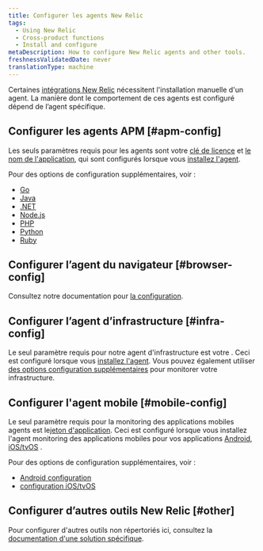 ```yaml
---
title: Configurer les agents New Relic
tags:
  - Using New Relic
  - Cross-product functions
  - Install and configure
metaDescription: How to configure New Relic agents and other tools.
freshnessValidatedDate: never
translationType: machine
---
```


Certaines [intégrations New Relic](https://newrelic.com/instant-observability/) nécessitent l&apos;installation manuelle d&apos;un agent. La manière dont le comportement de ces agents est configuré dépend de l’agent spécifique.

## Configurer les agents APM [#apm-config]

Les seuls paramètres requis pour les agents <InlinePopover type="apm" />sont votre [clé de licence](/docs/apis/intro-apis/new-relic-api-keys/#ingest-license-key) et [le nom de l&apos;application](/docs/apm/new-relic-apm/installation-configuration/name-your-application), qui sont configurés lorsque vous [installez l&apos;agent](/docs/agents/manage-apm-agents/installation/install-agent).

Pour des options de configuration supplémentaires, voir :

* [Go](/docs/agents/go-agent/instrumentation/go-agent-configuration)
* [Java](/docs/agents/java-agent/configuration/java-agent-configuration-config-file)
* [.NET](/docs/agents/net-agent/installation-configuration/net-agent-configuration)
* [Node.js](/docs/agents/nodejs-agent/installation-configuration/nodejs-agent-configuration)
* [PHP](/docs/agents/php-agent/configuration/php-agent-configuration)
* [Python](/docs/agents/python-agent/installation-configuration/python-agent-configuration)
* [Ruby](/docs/agents/ruby-agent/installation-configuration/ruby-agent-configuration)

## Configurer l’agent du navigateur [#browser-config]

Consultez notre documentation pour [la configuration<InlinePopover type="browser" />](/docs/browser/new-relic-browser/configuration).

## Configurer l’agent d’infrastructure [#infra-config]

Le seul paramètre requis pour notre agent d&apos;infrastructure est votre <InlinePopover type="licenseKey" />. Ceci est configuré lorsque vous [installez l&apos;agent](/docs/agents/manage-apm-agents/installation/install-agent). Vous pouvez également utiliser [des options configuration supplémentaires](/docs/infrastructure/new-relic-infrastructure/configuration/configure-infrastructure-agent) pour monitorer votre infrastructure.

## Configurer l&apos;agent mobile [#mobile-config]

Le seul paramètre requis pour la monitoring des applications mobiles agents est le[jeton d&apos;application](/docs/mobile-monitoring/new-relic-mobile/maintenance/viewing-your-application-token). Ceci est configuré lorsque vous installez l&apos;agent monitoring des applications mobiles pour vos applications [Android](/docs/mobile-monitoring/new-relic-mobile-android/get-started/introduction-new-relic-mobile-android), [iOS/tvOS](/docs/mobile-monitoring/new-relic-mobile-ios/get-started/introduction-new-relic-mobile-ios) .

Pour des options de configuration supplémentaires, voir :

* [Android configuration](/docs/mobile-monitoring/new-relic-mobile-android/api-guides/android-agent-configuration-feature-flags)
* [configuration iOS/tvOS](/docs/mobile-monitoring/new-relic-mobile-ios/api-guides/ios-agent-configuration-feature-flags)

## Configurer d’autres outils New Relic [#other]

Pour configurer d&apos;autres outils non répertoriés ici, consultez la [documentation d&apos;une solution spécifique](https://newrelic.com/instant-observability/).